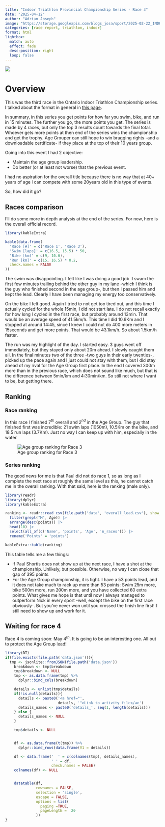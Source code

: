 ```yaml
---
title: "Indoor Triathlon Provincial Championship Series - Race 3"
date: "2025-04-12"
author: "Adrian Joseph"
image: "https://storage.googleapis.com/blogs_josa/sport/2025-02-22_INDOOR_TRIATHLON_SERIES_RACE_1/img/00.png"
categories: [race report, triathlon, indoor]
format: html
lightbox:
  match: auto
  effect: fade
  desc-position: right
  loop: false
---
```

![](https://storage.googleapis.com/blogs_josa/sport_small/2025-02-22_INDOOR_TRIATHLON_SERIES_RACE_1/img/00.png)

# Overview

This was the third race in the Ontario Indoor Triathlon Championship series. I talked about the format in general in [this page](../2025-02-22_INDOOR_TRIATHLON_SERIES_RACE_1/index.qmd).

In summary, in this series you get points for how far you swim, bike, and run in 15 minutes. The further you go, the more points you get. The series is made by 4 races, but only the top 3 results count towards the final total. Whoever gets more points at then end of the series wins the championship and get the trophy. Age Grouper can still hope to win bragging rights -and a downloadable certificate- if they place at the top of their 10 years group.

Going into this event I had 2 objective:

* Maintain the age group leadership.
* Do better (or at least not worse) that the previous event.

I had no aspiration for the overall title because there is no way that at 40+ years of age I can compete with some 20years old in this type of events.

So, how did it go?

## Races comparison

I'll do some more in depth analysis at the end of the series. For now, here is the overall official record.

```r
library(kableExtra)

kable(data.frame(
  'Race [#]' = c('Race 1', 'Race 3'),
  'Swim [laps]' = c(16.5, 15.5) * 50,
  'Bike [km]' = c(9, 10.6),
  'Run [km]' = c(15, 16.5) * 0.2, 
  check.names = FALSE
))
```

The swim was disappointing. I felt like I was doing a good job. I swam the first few minutes trailing behind the other guy in my lane -which I think is the guy who finished second in the age group-, but then I passed him and kept the lead. Clearly I have been managing my energy too conservatively.

On the bike I felt good. Again I tried to not get too tired out, and this time I actually cycled for the whole 15min, I did not start late. I do not recall exactly for how long I cycled in the first race, but probably around 13min. That would be an average speed of 41.5km/h. This time I did 10.6Km and I stopped at around 14:45, since I knew I could not do 400 more meters in 15seconds and get more points. That would be 43.1km/h. So about 1.5km/h faster.

The run was my highlight of the day. I started easy. 3 guys went off immediately, but they stayed only about 20m ahead. I slowly caught them all. In the final minutes two of the three -two guys in their early twenties-, picked up the pace again and I just could not stay with them, but I did stay ahead of my rival for the Age Group first place. In the end I covered 300m more than in the previous race, which does not sound like much, but that is the difference between 5min/km and 4:30min/km. So still not where I want to be, but getting there.

## Ranking

### Race ranking

In this race I finished 7$^{th}$ overall and 2$^{nd}$ in the Age Group. The guy that finished first was incredible: 21 swim laps (1050m), 10.5Km on the bike, and 18.5 run laps (3.7Km). Just no way I can keep up with him, especially in the water.

![Age group ranking for Race 3](https://storage.googleapis.com/blogs_josa/sport_small/2025-04-12_INDOOR_TRIATHLON_SERIES_RACE_3/img/02.png)

### Series ranking

The good news for me is that Paul did not do race 1, so as long as I complete the next race at roughly the same level as this, he cannot catch me in the overall ranking. With that said, here is the ranking (male only).

```r
library(readr)
library(dplyr)
library(kableExtra)

ranking <- readr::read_csv(file.path('data', 'overall_lead.csv'), show_col_types = FALSE) |>
  filter(grepl("M", Age)) |>
  arrange(desc(points)) |>
  head(10) |>
  select(all_of(c('Name', 'points', 'Age', 'n_races'))) |>
  rename('Points' = 'points')

kableExtra::kable(ranking)
```

This table tells me a few things:

* If Paul Shortis does not show up at the next race, I have a shot at the championship. Unlikely, but possible. Otherwise, no way I can close that gap of 395 points.
* For the Age Group championship, it is tight. I have a 53 points lead, and it does not take much to rack up more than 53 points: Swim 25m more, bike 500m more, run 200m more, and you have collected 60 extra points. What gives me hope is that until now I always managed to outperform Nick in every sport -well, except the bike on the first race obviously-. But you've never won until you crossed the finish line first! I still need to show up and work for it.


## Waiting for race 4

Race 4 is coming soon: May 4$^{th}$. It is going to be an interesting one. All out to protect the Age Group lead!

```r
library(DT)
if(file.exists(file.path('data.json'))){
  tmp <- jsonlite::fromJSON(file.path('data.json'))
    breakdown <- tmp$breakdown
    tmp$breakdown <- NULL
    tmp <- as.data.frame(tmp) %>%
      dplyr::bind_cols(breakdown)

    details <- unlist(tmp$details)
    if(!is.null(details)){
      details <- paste0('<a href="',
                        details, '">Link to activity file</a>')
      details_names <- paste0('details_', seq(1, length(details)))
    } else {
      details_names <- NULL
    }

    tmp$details <- NULL


    df <- as.data.frame(t(tmp)) %>%
      dplyr::bind_rows(data.frame(V1 = details))

    df <- data.frame('  ' = c(colnames(tmp), details_names),
                     ' ' = df,
                     check.names = FALSE)
    colnames(df) <- NULL


    datatable(df,
              rownames = FALSE,
              selection = 'single',
              escape = FALSE,
              options = list(
                paging =TRUE,
                pageLength =  20
              ))
}
```


